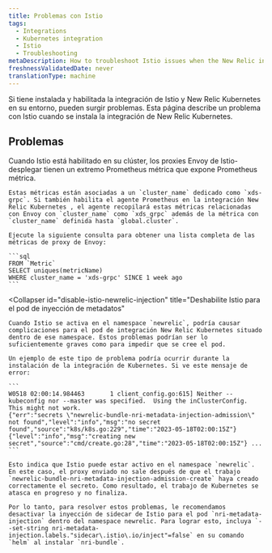 ```yaml
---
title: Problemas con Istio
tags:
  - Integrations
  - Kubernetes integration
  - Istio
  - Troubleshooting
metaDescription: How to troubleshoot Istio issues when the New Relic integration is also installed.
freshnessValidatedDate: never
translationType: machine
---
```


Si tiene instalada y habilitada la integración de Istio y New Relic Kubernetes en su entorno, pueden surgir problemas. Esta página describe un problema con Istio cuando se instala la integración de New Relic Kubernetes.

## Problemas

<CollapserGroup>
  <Collapser
    id="istio-cluster-metrics"
    title="Istio clúster's xds_grpc métrica"
  >
    Cuando Istio está habilitado en su clúster, los proxies Envoy de Istio-desplegar tienen un extremo Prometheus métrica que expone Prometheus métrica.

    Estas métricas están asociadas a un `cluster_name` dedicado como `xds-grpc`. Si también habilita el agente Prometheus en la integración New Relic Kubernetes , el agente recopilará estas métricas relacionadas con Envoy con `cluster_name` como `xds_grpc` además de la métrica con `cluster_name` definida hasta `global.cluster`.

    Ejecute la siguiente consulta para obtener una lista completa de las métricas de proxy de Envoy:

    ```sql
    FROM `Metric`
    SELECT uniques(metricName)
    WHERE cluster_name = 'xds-grpc' SINCE 1 week ago
    ```
  </Collapser>

  <Collapser
    id="disable-istio-newrelic-injection"
    title="Deshabilite Istio para el pod de inyección de metadatos"
  >
    Cuando Istio se activa en el namespace `newrelic`, podría causar complicaciones para el pod de integración New Relic Kubernetes situado dentro de ese namespace. Estos problemas podrían ser lo suficientemente graves como para impedir que se cree el pod.

    Un ejemplo de este tipo de problema podría ocurrir durante la instalación de la integración de Kubernetes. Si ve este mensaje de error:

    ```
    W0518 02:00:14.984463       1 client_config.go:615] Neither --kubeconfig nor --master was specified.  Using the inClusterConfig.  This might not work.
    {"err":"secrets \"newrelic-bundle-nri-metadata-injection-admission\" not found","level":"info","msg":"no secret found","source":"k8s/k8s.go:229","time":"2023-05-18T02:00:15Z"} {"level":"info","msg":"creating new secret","source":"cmd/create.go:28","time":"2023-05-18T02:00:15Z"} ...
    ```

    Esto indica que Istio puede estar activo en el namespace `newrelic`. En este caso, el proxy enviado no sale después de que el trabajo `newrelic-bundle-nri-metadata-injection-admission-create` haya creado correctamente el secreto. Como resultado, el trabajo de Kubernetes se atasca en progreso y no finaliza.

    Por lo tanto, para resolver estos problemas, le recomendamos desactivar la inyección de sidecar de Istio para el pod `nri-metadata-injection` dentro del namespace newrelic. Para lograr esto, incluya `--set-string nri-metadata-injection.labels."sidecar\.istio\.io/inject"=false` en su comando `helm` al instalar `nri-bundle`.
  </Collapser>
</CollapserGroup>